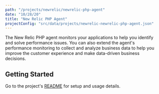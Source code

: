 ```yaml
---
path: "/projects/newrelic/newrelic-php-agent"
date: "10/28/20"
title: "New Relic PHP Agent"
projectConfig: "src/data/projects/newrelic-newrelic-php-agent.json"
---
```



The New Relic PHP agent monitors your applications to help you identify and solve performance issues. 
You can also extend the agent's performance monitoring to collect and analyze business data to help 
you improve the customer experience and make data-driven business decisions.

## Getting Started
 
Go to the project's [README](https://github.com/newrelic/newrelic-php-agent#readme) for setup and usage details.